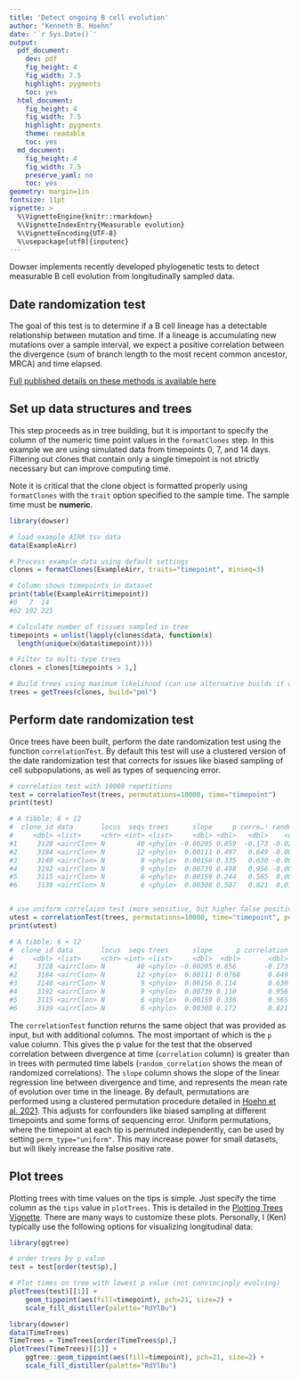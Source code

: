 ```yaml
---
title: 'Detect ongoing B cell evolution'
author: "Kenneth B. Hoehn"
date: '`r Sys.Date()`'
output:
  pdf_document:
    dev: pdf
    fig_height: 4
    fig_width: 7.5
    highlight: pygments
    toc: yes
  html_document:
    fig_height: 4
    fig_width: 7.5
    highlight: pygments
    theme: readable
    toc: yes
  md_document:
    fig_height: 4
    fig_width: 7.5
    preserve_yaml: no
    toc: yes
geometry: margin=1in
fontsize: 11pt
vignette: >
  %\VignetteEngine{knitr::rmarkdown}
  %\VignetteIndexEntry{Measurable evolution}
  %\VignetteEncoding{UTF-8}
  %\usepackage[utf8]{inputenc}
---
```


Dowser implements recently developed phylogenetic tests to detect measurable B cell evolution from longitudinally sampled data.

## Date randomization test

The goal of this test is to determine if a B cell lineage has a detectable relationship between mutation and time. If a lineage is accumulating new mutations over a sample interval, we expect a positive correlation between the divergence (sum of branch length to the most recent common ancestor, MRCA) and time elapsed. 

[Full published details on these methods is available here](https://elifesciences.org/articles/70873)

## Set up data structures and trees

This step proceeds as in tree building, but it is important to specify the column of the numeric time point values in the `formatClones` step. In this example we are using simulated data from timepoints 0, 7, and 14 days. Filtering out clones that contain only a single timepoint is not strictly necessary but can improve computing time.

Note it is critical that the clone object is formatted properly using `formatClones` with the `trait` option specified to the sample time. The sample time must be **numeric**.

```r
library(dowser)

# load example AIRR tsv data
data(ExampleAirr)

# Process example data using default settings
clones = formatClones(ExampleAirr, traits="timepoint", minseq=3)

# Column shows timepoints in dataset
print(table(ExampleAirr$timepoint))
#0   7  14 
#62 102 225 

# Calculate number of tissues sampled in tree
timepoints = unlist(lapply(clones$data, function(x)
  length(unique(x@data$timepoint))))

# Filter to multi-type trees
clones = clones[timepoints > 1,]

# Build trees using maximum likelihood (can use alternative builds if desired)
trees = getTrees(clones, build="pml")

```

## Perform date randomization test

Once trees have been built, perform the date randomization test using the function `correlationTest`. By default this test will use a clustered version of the date randomization test that corrects for issues like biased sampling of cell subpopulations, as well as types of sequencing error.


```r

# correlation test with 10000 repetitions
test = correlationTest(trees, permutations=10000, time="timepoint")
print(test)

# A tibble: 6 × 12
#  clone_id data       locus  seqs trees      slope     p corre…¹ random…²  min_p
#     <dbl> <list>     <chr> <int> <list>     <dbl> <dbl>   <dbl>    <dbl>  <dbl>
#1     3128 <airrClon> N        40 <phylo> -0.00205 0.859  -0.173 -0.0257  0.0667
#2     3184 <airrClon> N        12 <phylo>  0.00111 0.497   0.649 -0.00429 0.5   
#3     3140 <airrClon> N         9 <phylo>  0.00156 0.335   0.630 -0.00835 0.333 
#4     3192 <airrClon> N         9 <phylo>  0.00739 0.498   0.956 -0.00306 0.5   
#5     3115 <airrClon> N         6 <phylo>  0.00159 0.244   0.565  0.00236 0.25  
#6     3139 <airrClon> N         6 <phylo>  0.00308 0.507   0.821  0.0112  0.5   


# use uniform correlaion test (more sensitive, but higher false positive rate)
utest = correlationTest(trees, permutations=10000, time="timepoint", perm_type="uniform")
print(utest)

# A tibble: 6 × 12
#  clone_id data       locus  seqs trees      slope      p correlation random_c…¹
#     <dbl> <list>     <chr> <int> <list>     <dbl>  <dbl>       <dbl>      <dbl>
#1     3128 <airrClon> N        40 <phylo> -0.00205 0.856       -0.173   0.00146 
#2     3184 <airrClon> N        12 <phylo>  0.00111 0.0768       0.649  -0.00223 
#3     3140 <airrClon> N         9 <phylo>  0.00156 0.114        0.630   0.00205 
#4     3192 <airrClon> N         9 <phylo>  0.00739 0.110        0.956   0.000223
#5     3115 <airrClon> N         6 <phylo>  0.00159 0.336        0.565   0.00409 
#6     3139 <airrClon> N         6 <phylo>  0.00308 0.172        0.821   0.00431 


```

The `correlationTest` function returns the same object that was provided as input, but with additional columns. The most important of which is the `p` value column. This gives the p value for the test that the observed correlation between divergence at time (`correlation` column) is greater than in trees with permuted time labels (`random_correlation` shows the mean of randomized correlations). The `slope` column shows the slope of the linear regression line between divergence and time, and represents the mean rate of evolution over time in the lineage. By default, permutations are performed using a clustered permutation procedure detailed in [Hoehn et al. 2021](https://elifesciences.org/articles/70873). This adjusts for confounders like biased sampling at different timepoints and some forms of sequencing error. Uniform permutations, where the timepoint at each tip is permuted independently, can be used by setting `perm_type="uniform"`. This may increase power for small datasets, but will likely increase the false positive rate.

## Plot trees

Plotting trees with time values on the tips is simple. Just specify the time column as the `tips` value in `plotTrees`. This is detailed in the [Plotting Trees Vignette](Plotting-Trees-Vignette.md). There are many ways to customize these plots. Personally, I (Ken) typically use the following options for visualizing longitudinal data:

```r
library(ggtree)

# order trees by p value
test = test[order(test$p),]

# Plot times on tree with lowest p value (not convincingly evolving)
plotTrees(test)[[1]] + 
    geom_tippoint(aes(fill=timepoint), pch=21, size=2) +
    scale_fill_distiller(palette="RdYlBu")
```

```r
library(dowser)
data(TimeTrees)
TimeTrees = TimeTrees[order(TimeTrees$p),]
plotTrees(TimeTrees)[[1]] + 
    ggtree::geom_tippoint(aes(fill=timepoint), pch=21, size=2) +
    scale_fill_distiller(palette="RdYlBu")
```

